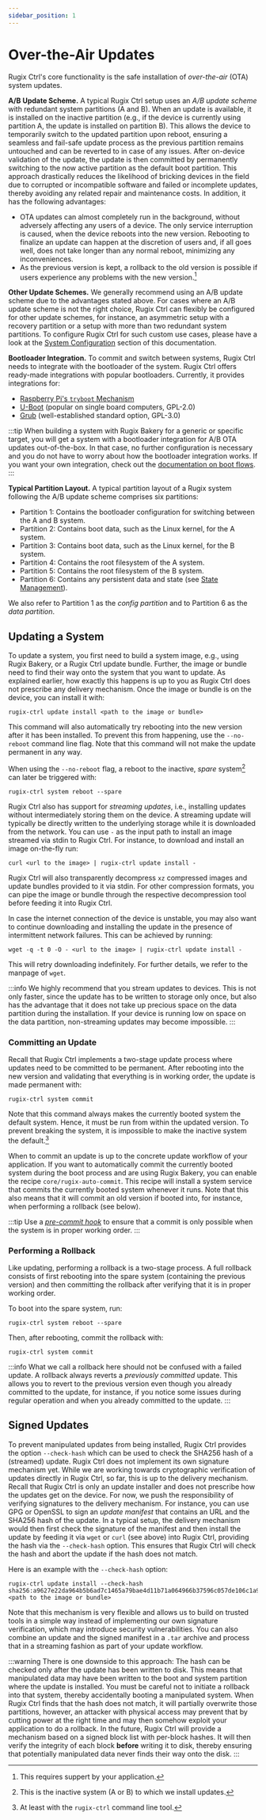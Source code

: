 ```yaml
---
sidebar_position: 1
---
```


# Over-the-Air Updates

Rugix Ctrl's core functionality is the safe installation of _over-the-air_ (OTA) system updates.

**A/B Update Scheme.** A typical Rugix Ctrl setup uses an _A/B update scheme_ with redundant system partitions (A and B).
When an update is available, it is installed on the inactive partition (e.g., if the device is currently using partition A, the update is installed on partition B).
This allows the device to temporarily switch to the updated partition upon reboot, ensuring a seamless and fail-safe update process as the previous partition remains untouched and can be reverted to in case of any issues.
After on-device validation of the update, the update is then committed by permanently switching to the now active partition as the default boot partition.
This approach drastically reduces the likelihood of bricking devices in the field due to corrupted or incompatible software and failed or incomplete updates, thereby avoiding any related repair and maintenance costs.
In addition, it has the following advantages:

- OTA updates can almost completely run in the background, without adversely affecting any users of a device.
The only service interruption is caused, when the device reboots into the new version.
Rebooting to finalize an update can happen at the discretion of users and, if all goes well, does not take longer than any normal reboot, minimizing any inconveniences.
- As the previous version is kept, a rollback to the old version is possible if users experience any problems with the new version.[^rollback]

[^rollback]: This requires suppert by your application.

**Other Update Schemes.** We generally recommend using an A/B update scheme due to the advantages stated above.
For cases where an A/B update scheme is not the right choice, Rugix Ctrl can flexibly be configured for other update schemes, for instance, an asymmetric setup with a recovery partition or a setup with more than two redundant system partitions.
To configure Rugix Ctrl for such custom use cases, please have a look at the [System Configuration](./advanced/system-configuration.mdx) section of this documentation.

**Bootloader Integration.** To commit and switch between systems, Rugix Ctrl needs to integrate with the bootloader of the system.
Rugix Ctrl offers ready-made integrations with popular bootloaders.
Currently, it provides integrations for:

- [Raspberry Pi's `tryboot` Mechanism](https://www.raspberrypi.com/documentation/computers/config_txt.html#example-update-flow-for-ab-booting)
- [U-Boot](https://docs.u-boot.org/en/latest/) (popular on single board computers, GPL-2.0)
- [Grub](https://www.gnu.org/software/grub/) (well-established standard option, GPL-3.0)

:::tip
When building a system with Rugix Bakery for a generic or specific target, you will get a system with a bootloader integration for A/B OTA updates out-of-the-box. In that case, no further configuration is necessary and you do not have to worry about how the bootloader integration works.
If you want your own integration, check out the [documentation on boot flows](./advanced/boot-flows.md).
:::

**Typical Partition Layout.** A typical partition layout of a Rugix system following the A/B update scheme comprises six partitions:

- Partition 1: Contains the bootloader configuration for switching between the A and B system.
- Partition 2: Contains boot data, such as the Linux kernel, for the A system.
- Partition 3: Contains boot data, such as the Linux kernel, for the B system.
- Partition 4: Contains the root filesystem of the A system.
- Partition 5: Contains the root filesystem of the B system.
- Partition 6: Contains any persistent data and state (see [State Management](./state-management)).

We also refer to Partition 1 as the _config partition_ and to Partition 6 as the _data partition_.


## Updating a System

To update a system, you first need to build a system image, e.g., using Rugix Bakery, or a Rugix Ctrl update bundle.
Further, the image or bundle need to find their way onto the system that you want to update.
As explained earlier, how exactly this happens is up to you as Rugix Ctrl does not prescribe any delivery mechanism.
Once the image or bundle is on the device, you can install it with:

```shell
rugix-ctrl update install <path to the image or bundle>
```

This command will also automatically try rebooting into the new version after it has been installed.
To prevent this from happening, use the `--no-reboot` command line flag.
Note that this command will not make the update permanent in any way.

When using the `--no-reboot` flag, a reboot to the inactive, _spare_ system[^spare-system] can later be triggered with:

[^spare-system]: This is the inactive system (A or B) to which we install updates.

```shell
rugix-ctrl system reboot --spare
```

Rugix Ctrl also has support for _streaming updates_, i.e., installing updates without intermediately storing them on the device.
A streaming update will typically be directly written to the underlying storage while it is downloaded from the network.
You can use `-` as the input path to install an image streamed via stdin to Rugix Ctrl.
For instance, to download and install an image on-the-fly run:

```shell
curl <url to the image> | rugix-ctrl update install -
```

Rugix Ctrl will also transparently decompress `xz` compressed images and update bundles provided to it via stdin. For other compression formats, you can pipe the image or bundle through the respective decompression tool before feeding it into Rugix Ctrl.

In case the internet connection of the device is unstable, you may also want to continue downloading and installing the update in the presence of intermittent network failures.
This can be achieved by running:

```shell
wget -q -t 0 -O - <url to the image> | rugix-ctrl update install -
```

This will retry downloading indefinitely. For further details, we refer to the manpage of `wget`.

:::info
We highly recommend that you stream updates to devices.
This is not only faster, since the update has to be written to storage only once, but also has the advantage that it does not take up precious space on the data partition during the installation.
If your device is running low on space on the data partition, non-streaming updates may become impossible.
:::

### Committing an Update

Recall that Rugix Ctrl implements a two-stage update process where updates need to be committed to be permanent.
After rebooting into the new version and validating that everything is in working order, the update is made permanent with:

```shell
rugix-ctrl system commit
```

Note that this command always makes the currently booted system the default system.
Hence, it must be run from within the updated version.
To prevent breaking the system, it is impossible to make the inactive system the default.[^inactive-default]

[^inactive-default]: At least with the `rugix-ctrl` command line tool.

When to commit an update is up to the concrete update workflow of your application.
If you want to automatically commit the currently booted system during the boot process and are using Rugix Bakery, you can enable the recipe `core/rugix-auto-commit`.
This recipe will install a system service that commits the currently booted system whenever it runs.
Note that this also means that it will commit an old version if booted into, for instance, when performing a rollback (see below).

:::tip
Use a [_pre-commit hook_](./hooks.md#system-update-hooks) to ensure that a commit is only possible when the system is in proper working order.
:::

### Performing a Rollback

Like updating, performing a rollback is a two-stage process.
A full rollback consists of first rebooting into the spare system (containing the previous version) and then committing the rollback after verifying that it is in proper working order.

To boot into the spare system, run:

```shell
rugix-ctrl system reboot --spare
```

Then, after rebooting, commit the rollback with:

```shell
rugix-ctrl system commit
```

:::info
What we call a rollback here should not be confused with a failed update.
A rollback always reverts a _previously committed_ update.
This allows you to revert to the previous version even though you already committed to the update, for instance, if you notice some issues during regular operation and when you already committed to the update.
:::

## Signed Updates

To prevent manipulated updates from being installed, Rugix Ctrl provides the option `--check-hash` which can be used to check the SHA256 hash of a (streamed) update.
Rugix Ctrl does not implement its own signature mechanism yet.
While we are working towards cryptographic verification of updates directly in Rugix Ctrl, so far, this is up to the delivery mechanism.
Recall that Rugix Ctrl is only an update installer and does not prescribe how the updates get on the device.
For now, we push the responsibility of verifying signatures to the delivery mechanism.
For instance, you can use GPG or OpenSSL to sign an _update manifest_ that contains an URL and the SHA256 hash of the update.
In a typical setup, the delivery mechanism would then first check the signature of the manifest and then install the update by feeding it via `wget` or `curl` (see above) into Rugix Ctrl, providing the hash via the `--check-hash` option.
This ensures that Rugix Ctrl will check the hash and abort the update if the hash does not match.

Here is an example with the `--check-hash` option:

```shell
rugix-ctrl update install --check-hash sha256:a9627e22da964b5b6ad7c1465a79bae4d11b71a064966b37596c057de106c1a9 <path to the image or bundle>
```

Note that this mechanism is very flexible and allows us to build on trusted tools in a simple way instead of implementing our own signature verification, which may introduce security vulnerabilities.
You can also combine an update and the signed manifest in a `.tar` archive and process that in a streaming fashion as part of your update workflow.

:::warning
There is one downside to this approach: The hash can be checked only after the update has been written to disk.
This means that manipulated data may have been written to the boot and system partition where the update is installed.
You must be careful not to initiate a rollback into that system, thereby accidentally booting a manipulated system.
When Rugix Ctrl finds that the hash does not match, it will partially overwrite those partitions, however, an attacker with physical access may prevent that by cutting power at the right time and may then somehow exploit your application to do a rollback.
In the future, Rugix Ctrl will provide a mechanism based on a signed block list with per-block hashes.
It will then verify the integrity of each block **before** writing it to disk, thereby ensuring that potentially manipulated data never finds their way onto the disk.
:::
